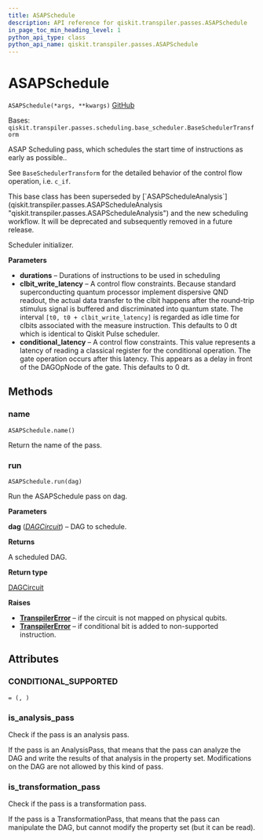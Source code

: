 ```yaml
---
title: ASAPSchedule
description: API reference for qiskit.transpiler.passes.ASAPSchedule
in_page_toc_min_heading_level: 1
python_api_type: class
python_api_name: qiskit.transpiler.passes.ASAPSchedule
---
```


# ASAPSchedule

<span id="qiskit.transpiler.passes.ASAPSchedule" />

`ASAPSchedule(*args, **kwargs)` [GitHub](https://github.com/qiskit/qiskit/tree/stable/0.21/qiskit/transpiler/passes/scheduling/asap.py "view source code")

Bases: `qiskit.transpiler.passes.scheduling.base_scheduler.BaseSchedulerTransform`

ASAP Scheduling pass, which schedules the start time of instructions as early as possible..

See `BaseSchedulerTransform` for the detailed behavior of the control flow operation, i.e. `c_if`.

<Admonition title="Note" type="note">
  This base class has been superseded by [`ASAPScheduleAnalysis`](qiskit.transpiler.passes.ASAPScheduleAnalysis "qiskit.transpiler.passes.ASAPScheduleAnalysis") and the new scheduling workflow. It will be deprecated and subsequently removed in a future release.
</Admonition>

Scheduler initializer.

**Parameters**

*   **durations** – Durations of instructions to be used in scheduling
*   **clbit\_write\_latency** – A control flow constraints. Because standard superconducting quantum processor implement dispersive QND readout, the actual data transfer to the clbit happens after the round-trip stimulus signal is buffered and discriminated into quantum state. The interval `[t0, t0 + clbit_write_latency]` is regarded as idle time for clbits associated with the measure instruction. This defaults to 0 dt which is identical to Qiskit Pulse scheduler.
*   **conditional\_latency** – A control flow constraints. This value represents a latency of reading a classical register for the conditional operation. The gate operation occurs after this latency. This appears as a delay in front of the DAGOpNode of the gate. This defaults to 0 dt.

## Methods

### name

<span id="qiskit.transpiler.passes.ASAPSchedule.name" />

`ASAPSchedule.name()`

Return the name of the pass.

### run

<span id="qiskit.transpiler.passes.ASAPSchedule.run" />

`ASAPSchedule.run(dag)`

Run the ASAPSchedule pass on dag.

**Parameters**

**dag** ([*DAGCircuit*](qiskit.dagcircuit.DAGCircuit "qiskit.dagcircuit.DAGCircuit")) – DAG to schedule.

**Returns**

A scheduled DAG.

**Return type**

[DAGCircuit](qiskit.dagcircuit.DAGCircuit "qiskit.dagcircuit.DAGCircuit")

**Raises**

*   [**TranspilerError**](qiskit.transpiler.TranspilerError "qiskit.transpiler.TranspilerError") – if the circuit is not mapped on physical qubits.
*   [**TranspilerError**](qiskit.transpiler.TranspilerError "qiskit.transpiler.TranspilerError") – if conditional bit is added to non-supported instruction.

## Attributes

<span id="qiskit.transpiler.passes.ASAPSchedule.CONDITIONAL_SUPPORTED" />

### CONDITIONAL\_SUPPORTED

`= (, )`

<span id="qiskit.transpiler.passes.ASAPSchedule.is_analysis_pass" />

### is\_analysis\_pass

Check if the pass is an analysis pass.

If the pass is an AnalysisPass, that means that the pass can analyze the DAG and write the results of that analysis in the property set. Modifications on the DAG are not allowed by this kind of pass.

<span id="qiskit.transpiler.passes.ASAPSchedule.is_transformation_pass" />

### is\_transformation\_pass

Check if the pass is a transformation pass.

If the pass is a TransformationPass, that means that the pass can manipulate the DAG, but cannot modify the property set (but it can be read).

